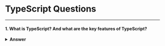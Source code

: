 
<Head>
  <title>TypeScript | Frontend.wiki</title>
</Head>

# TypeScript Questions

---

#### 1. What is TypeScript? And what are the key features of TypeScript?

<details>
  <summary>
    <strong>Answer</strong>
  </summary>
  TypeScript is an open-source programming language developed by Microsoft. It is a superset of JavaScript that adds static typing to the language, allowing developers to define data types for variables, function parameters, and return values. This helps catch errors at compile time rather than runtime, improving code quality and maintainability.

  Key features of TypeScript include:

  - **Static Typing**: Allows developers to specify types, enhancing code clarity and reducing bugs.
  - **Type Inference**: Automatically infers types when they are not explicitly defined.
  - **Interfaces and Generics**: Supports defining contracts for objects and creating reusable components.
  - **Compatibility with JavaScript**: Any valid JavaScript code is also valid TypeScript code.
  - **Tooling Support**: Offers features like autocompletion, navigation, and refactoring in modern IDEs.
</details>